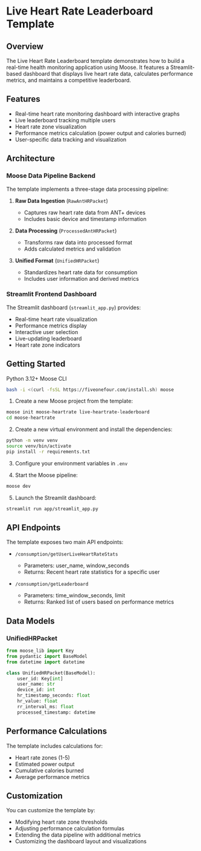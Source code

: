 
# Live Heart Rate Leaderboard Template

## Overview

The Live Heart Rate Leaderboard template demonstrates how to build a real-time health monitoring application using Moose. It features a Streamlit-based dashboard that displays live heart rate data, calculates performance metrics, and maintains a competitive leaderboard.

## Features

- Real-time heart rate monitoring dashboard with interactive graphs
- Live leaderboard tracking multiple users
- Heart rate zone visualization
- Performance metrics calculation (power output and calories burned)
- User-specific data tracking and visualization

## Architecture

### Moose Data Pipeline Backend

The template implements a three-stage data processing pipeline:

1. **Raw Data Ingestion** (`RawAntHRPacket`)
   - Captures raw heart rate data from ANT+ devices
   - Includes basic device and timestamp information

2. **Data Processing** (`ProcessedAntHRPacket`)
   - Transforms raw data into processed format
   - Adds calculated metrics and validation

3. **Unified Format** (`UnifiedHRPacket`)
   - Standardizes heart rate data for consumption
   - Includes user information and derived metrics

### Streamlit Frontend Dashboard

The Streamlit dashboard (`streamlit_app.py`) provides:

- Real-time heart rate visualization
- Performance metrics display
- Interactive user selection
- Live-updating leaderboard
- Heart rate zone indicators

## Getting Started

<Callout title="Prerequisites" type="info">
Python 3.12+
Moose CLI

```bash
bash -i <(curl -fsSL https://fiveonefour.com/install.sh) moose
```
</Callout>


1. Create a new Moose project from the template:
```bash
moose init moose-heartrate live-heartrate-leaderboard
cd moose-heartrate
```
2. Create a new virtual environment and install the dependencies:
```bash
python -m venv venv
source venv/bin/activate
pip install -r requirements.txt
```
3. Configure your environment variables in `.env`

4. Start the Moose pipeline:
```bash
moose dev
```

5. Launch the Streamlit dashboard:
```bash
streamlit run app/streamlit_app.py
```

## API Endpoints

The template exposes two main API endpoints:

- `/consumption/getUserLiveHeartRateStats`
  - Parameters: user_name, window_seconds
  - Returns: Recent heart rate statistics for a specific user

- `/consumption/getLeaderboard`
  - Parameters: time_window_seconds, limit
  - Returns: Ranked list of users based on performance metrics

## Data Models

### UnifiedHRPacket
```python
from moose_lib import Key
from pydantic import BaseModel
from datetime import datetime

class UnifiedHRPacket(BaseModel):
    user_id: Key[int]
    user_name: str
    device_id: int
    hr_timestamp_seconds: float
    hr_value: float
    rr_interval_ms: float
    processed_timestamp: datetime
```

## Performance Calculations

The template includes calculations for:
- Heart rate zones (1-5)
- Estimated power output
- Cumulative calories burned
- Average performance metrics

## Customization

You can customize the template by:
- Modifying heart rate zone thresholds
- Adjusting performance calculation formulas
- Extending the data pipeline with additional metrics
- Customizing the dashboard layout and visualizations
